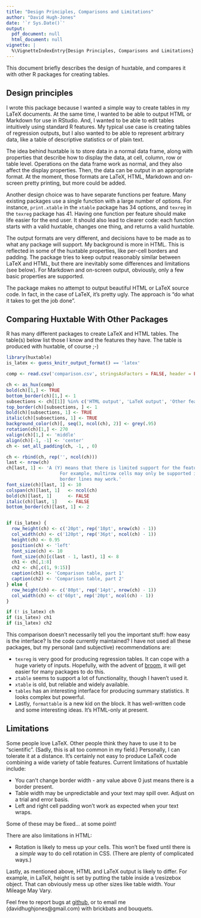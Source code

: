 ```yaml
---
title: "Design Principles, Comparisons and Limitations"
author: "David Hugh-Jones"
date: '`r Sys.Date()`'
output:
  pdf_document: null
  html_document: null
vignette: |
  %\VignetteIndexEntry{Design Principles, Comparisons and Limitations} %\VignetteEngine{knitr::rmarkdown} \usepackage[utf8]{inputenc}
---
```



This document briefly describes the design of huxtable, and compares it with other R packages for creating
tables.

## Design principles

I wrote this package because I wanted a simple way to create tables in my LaTeX documents. At the same time,
I wanted to be able to output HTML or Markdown for use in RStudio. And, I wanted to be able to edit tables
intuitively using standard R features. My typical use case is creating tables of regression outputs, but
I also wanted to be able to represent arbitrary data, like a table of descriptive statistics or of plain text.

The idea behind huxtable is to store data in a normal data frame, along with properties that describe how
to display the data, at cell, column, row or table level. Operations on the data frame work as normal, and
they also affect the display properties. Then, the data can be output in an appropriate format. At the moment,
those formats are LaTeX, HTML, Markdown and on-screen pretty printing, but more could be added.

Another design choice was to have separate functions per feature. Many existing packages use a single 
function with a large number of options. For instance, `print.xtable` in the `xtable` package 
has 34 options, and `texreg` in the `texreg` package has 41. Having one function per feature should
make life easier for the end user. It should also lead to clearer code: each function starts with a valid
huxtable, changes one thing, and returns a valid huxtable.

The output formats are very different, and decisions have to be made as to what any package will support.
My background is more in HTML. This is reflected in some of the huxtable properties, like per-cell borders
and padding. The package tries to keep output reasonably similar between LaTeX and HTML, but there are
inevitably some differences and limitations (see below). For Markdown and on-screen output, obviously, only a
few basic properties are supported.

The package makes no attempt to output beautiful HTML or LaTeX source code. In fact, in the case of LaTeX, it's
pretty ugly. The approach is "do what it takes to get the job done".

## Comparing Huxtable With Other Packages

R has many different packages to create LaTeX and HTML tables. The table(s) below list those I know and the features
they have. The table is produced with huxtable, of course ;-)

```r

library(huxtable)
is_latex <- guess_knitr_output_format() == 'latex'

comp <- read.csv('comparison.csv', stringsAsFactors = FALSE, header = FALSE)

ch <- as_hux(comp)
bold(ch)[1,] <- TRUE
bottom_border(ch)[1,] <- 1
subsections <- ch[[1]] %in% c('HTML output', 'LaTeX output', 'Other features', 'Other formats', 'Notes')
top_border(ch)[subsections, ] <- 1
bold(ch)[subsections, 1] <- TRUE
italic(ch)[subsections, 1] <- TRUE
background_color(ch)[, seq(3, ncol(ch), 2)] <- grey(.95)
rotation(ch)[1,] <- 270
valign(ch)[1,] <- 'middle'
align(ch)[-1, -1] <- 'center'
ch <- set_all_padding(ch, -1, , 0)

ch <- rbind(ch, rep('', ncol(ch)))
last <- nrow(ch)
ch[last, 1] <- 'A (Y) means that there is limited support for the feature. 
                    For example, multirow cells may only be supported in headers, or only horizontal
                    border lines may work.'
font_size(ch)[last, 1] <- 10
colspan(ch)[last, 1]   <- ncol(ch)
bold(ch)[last, 1]      <- FALSE
italic(ch)[last, 1]    <- FALSE
bottom_border(ch)[last, 1] <- 2


if (is_latex) {
  row_height(ch) <- c('20pt', rep('10pt', nrow(ch) - 1))
  col_width(ch) <- c('120pt', rep('36pt', ncol(ch) - 1))
  height(ch) <- 0.95 
  position(ch) <- 'left'
  font_size(ch) <- 10
  font_size(ch)[c(last - 1, last), 1] <- 8
  ch1 <- ch[,1:8]
  ch2 <- ch[,c(1, 9:15)]
  caption(ch1) <- 'Comparison table, part 1'
  caption(ch2) <- 'Comparison table, part 2'
} else {
  row_height(ch) <- c('80pt', rep('14pt', nrow(ch) - 1))
  col_width(ch) <- c('60pt', rep('20pt', ncol(ch) - 1))
}

if (! is_latex) ch
if (is_latex) ch1
if (is_latex) ch2

```



This comparison doesn't necessarily tell you the important stuff: how easy is the interface? Is the code
currently maintained? I have not used all these packages, but my personal (and subjective) recommendations are:

* `texreg` is very good for producing regression tables. It can cope with a huge variety of inputs.
  Hopefully, with the advent of [broom](https://CRAN.R-project.org/package=broom), 
  it will get easier for many packages to do this.
* `ztable` seems to support a lot of functionality, though I haven't used it.
* `xtable` is old, but reliable and widely available.
* `tables` has an interesting interface for producing summary statistics. It looks complex but powerful.
* Lastly, `formattable` is a new kid on the block. It has well-written code and some interesting ideas. It's HTML-only at present.

## Limitations

Some people love LaTeX. Other people think they have to use it to be "scientific". (Sadly,
this is all too common in my field.) Personally, I can tolerate it at a distance. It's certainly not
easy to produce LaTeX code combining a wide variety of table features. Current limitations of huxtable include:

* You can't change border width - any value above 0 just means there is a border present.
* Table width may be unpredictable and your text may spill over. Adjust on a trial and error basis.
* Left and right cell padding won't work as expected when your text wraps. 

Some of these may be fixed... at some point!

There are also limitations in HTML:

* Rotation is likely to mess up your cells. This won't be fixed until there is a *simple* way to do cell
  rotation in CSS. (There are plenty of complicated ways.)

Lastly, as mentioned above, HTML and LaTeX output is likely to differ. For example, in LaTeX, height is
set by putting the table inside a \\resizebox object. That can obviously mess up other sizes like table width.
Your Mileage May Vary.

Feel free to report bugs at [github](https://github.com/hughjonesd/huxtable/issues), or to email me  (davidhughjones@gmail.com) with brickbats and bouquets.
